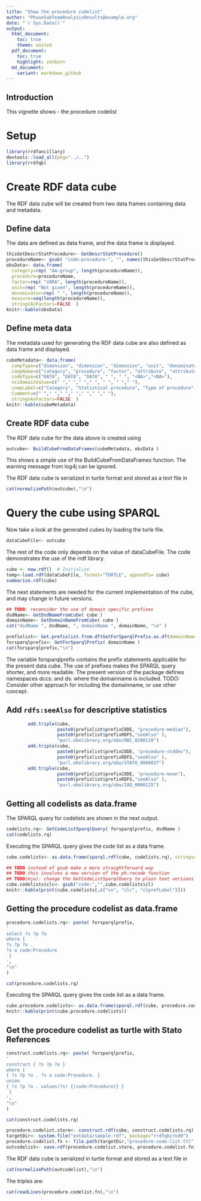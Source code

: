 ```yaml
---
title: "Show the procedure codelist"
author: "PhuseSubTeamAnalysisResults@example.org"
date: "`r Sys.Date()`"
output:
  html_document:
    toc: true
    theme: united
  pdf_document:
    toc: true
    highlight: zenburn
  md_document:
    variant: markdown_github
---
```


## Introduction
This vignette shows
- the procedure codelist

# Setup

```r
library(rrdfancillary)
devtools::load_all(pkg="../..")
library(rrdfqb)
```

# Create RDF data cube
The RDF data cube will be created from two data.frames containing data and metadata.

## Define data
The data are defined as data frame, and the data frame is displayed.
```r
thisGetDescrStatProcedure<- GetDescrStatProcedure()
procedureName<- gsub( "code:procedure-", "", names(thisGetDescrStatProcedure))
obsData<- data.frame(
  category=rep( "AA-group", length(procedureName)),
  procedure=procedureName,
  factor=rep( "VARA", length(procedureName)),
  unit=rep( "Not given", length(procedureName)),
  denominator=rep( " ", length(procedureName)),
  measure=seq(length(procedureName)),
  stringsAsFactors=FALSE  )
knitr::kable(obsData)
```

## Define meta data
The metadata used for generating the RDF data cube are also defined as data frame and displayed.
```r
cubeMetadata<- data.frame(
  compType=c("dimension", "dimension", "dimension", "unit", "denominator", "measure", "metadata"),
  compName=c("category", "procedure", "factor", "attribute", "attribute", "measure", "domainName"),
  codeType=c("DATA", "DATA", "DATA", " ", " ", "<NA>","<NA>"),
  nciDomainValue=c(" "," "," "," ", " ", " "," "),
  compLabel=c("Category", "Statistical procedure", "Type of procedure", "Result", "Unit", "Denominator", "EXAMPLE"),
  Comment=c(" "," "," "," "," "," "," "),
  stringsAsFactors=FALSE  )
knitr::kable(cubeMetadata)
```

## Create RDF data cube

The RDF data cube for the data above is created using
```r
outcube<- BuildCubeFromDataFrames(cubeMetadata, obsData )
```
This shows a simple use of the BuildCubeFromDataFrames function. 
The warning message from log4j can be ignored.

The RDF data cube is serialized in turtle format and stored as a text file in
```r
cat(normalizePath(outcube),"\n")
```

# Query the cube using SPARQL

Now take a look at the generated cubes by loading the turle file.

```r
dataCubeFile<- outcube
```

The rest of the code only depends on the value of dataCubeFile.
The code demonstrates the use of the rrdf library.

```r
cube <- new.rdf()  # Initialize
temp<-load.rdf(dataCubeFile, format="TURTLE", appendTo= cube)
summarize.rdf(cube)
```

The next statements are needed for the current implementation of the cube, and may change in future versions.
```r
## TODO: reconsider the use of domain specific prefixes
dsdName<- GetDsdNameFromCube( cube )
domainName<- GetDomainNameFromCube( cube )
cat("dsdName ", dsdName, ", domainName ", domainName, "\n" )

prefixlist<- Get.prefixlist.from.df(GetForSparqlPrefix.as.df(domainName=domainName))
forsparqlprefix<- GetForSparqlPrefix( domainName )
cat(forsparqlprefix,"\n")
```

The variable forsparqlprefix contains the prefix statements applicable
for the present data cube. The use of prefixes makes the SPARQL query
shorter, and more readable. The present version of the package defines
namespaces dccs: and ds: where the domainname is included.
TODO: Consider other approach for including the domainname, or use other concept.

## Add `rdfs:seeAlso` for descriptive statistics

```r
        add.triple(cube,
                   paste0(prefixlist$prefixCODE, "procedure-median"),
                   paste0(prefixlist$prefixRDFS,"seeAlso" ),
                   "purl.obolibrary.org/obo/OBI_0200119")
        add.triple(cube,
                   paste0(prefixlist$prefixCODE, "procedure-stddev"),
                   paste0(prefixlist$prefixRDFS,"seeAlso" ),
                   "purl.obolibrary.org/obo/STATO_0000037")
        add.triple(cube,
                   paste0(prefixlist$prefixCODE, "procedure-mean"),
                   paste0(prefixlist$prefixRDFS,"seeAlso" ),
                   "purl.obolibrary.org/obo/IAO_0000125")
```


## Getting all codelists as data.frame

The SPARQL query for codelists are shown in the next output.
```r
codelists.rq<- GetCodeListSparqlQuery( forsparqlprefix, dsdName )
cat(codelists.rq)
```

Executing the SPARQL query gives the code list as a data frame.
```r
cube.codelists<- as.data.frame(sparql.rdf(cube, codelists.rq), stringsAsFactors=FALSE)

## TODO instead of gsub make a more straightforward way
## TODO this involves a new version of the ph.recode function
## TODO(mja): change the GetCodeListSparqlQuery to plain text versions of the clc also
cube.codelists$clc<- gsub("code:","",cube.codelists$cl)
knitr::kable(print(cube.codelists[,c("vn", "clc", "clprefLabel")]))

```

## Getting the procedure codelist as data.frame

```r
procedure.codelists.rq<- paste( forsparqlprefix,
'
select ?s ?p ?o
where { 
?s ?p ?o .
?s a code:Procedure
 }    
',
"\n"
)

cat(procedure.codelists.rq)
```

Executing the SPARQL query gives the code list as a data frame.
```r
cube.procedure.codelists<- as.data.frame(sparql.rdf(cube, procedure.codelists.rq), stringsAsFactors=FALSE)
knitr::kable(print(cube.procedure.codelists))

```

## Get the procedure codelist as turtle with Stato References

```r
construct.codelists.rq<- paste( forsparqlprefix,
'
construct { ?s ?p ?o } 
where { 
{ ?s ?p ?o . ?s a code:Procedure. }
union
{ ?s ?p ?o . values(?s) {(code:Procedure)} }
 } 
',
"\n"
)

cat(construct.codelists.rq)
```

```r
procedure.codelist.store<- construct.rdf(cube, construct.codelists.rq)
targetDir<- system.file("extdata/sample-rdf", package="rrdfqbcrnd0")
procedure.codelist.fn <- file.path(targetDir,"procedure-code-list.ttl" ) # Full path to file
outcodelist<- save.rdf(procedure.codelist.store, procedure.codelist.fn, format="TURTLE")
```

The RDF data cube is serialized in turtle format and stored as a text file in
```r
cat(normalizePath(outcodelist),"\n")
```

The triples are:
```r
cat(readLines(procedure.codelist.fn),"\n")
```

